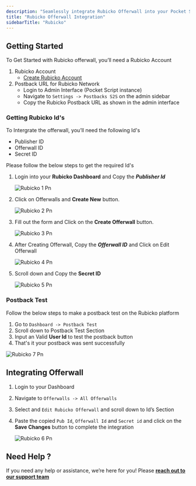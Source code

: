 ```yaml
---
description: "Seamlessly integrate Rubicko Offerwall into your Pocket Script application"
title: "Rubicko Offerwall Integration"
sidebarTitle: "Rubicko"
---
```


## Getting Started

To Get Started with Rubicko offerwall, you’ll need a Rubicko Account

1. Rubicko Account
   - [Create Rubicko Account](https://rubicko.com/dashboard/signup.php)
2. Postback URL for Rubicko Network
   - Login to Admin Interface (Pocket Script instance)
   - Navigate to `Settings -> Postbacks S2S` on the admin sidebar
   - Copy the Rubicko Postback URL as shown in the admin interface

### Getting Rubicko Id's

To Intergrate the offerwall, you’ll need the following Id's

- Publisher ID
- Offerwall ID
- Secret ID

Please follow the below steps to get the required Id's

1. Login into your **Rubicko Dashboard**  and Copy the **_Publisher Id_**

   ![Rubicko 1 Pn](/images/Networks/rubicko_1.png)
2. Click on Offerwalls and **Create New** button.

   ![Rubicko 2 Pn](/images/Networks/rubicko_2.png)
3. Fill out the form and Click on the **Create Offerwall** button.

   ![Rubicko 3 Pn](/images/Networks/rubicko_3.png)
4. After Creating Offerwall, Copy the **_Offerwall ID_** and Click on Edit Offerwall

   ![Rubicko 4 Pn](/images/rubicko_4.png)
5. Scroll down and Copy the **Secret ID**

   ![Rubicko 5 Pn](/images/rubicko_5.png)

### Postback Test

Follow the below steps to make a postback test on the Rubicko platform

1. Go to `Dashboard -> Postback Test`
2. Scroll down to Postback Test Section
3. Input an Valid **User Id** to test the postback button
4. That's it your postback was sent successfully

![Rubicko 7 Pn](/images/rubicko_7.png)

## Integrating Offerwall

1. Login to your Dashboard
2. Navigate to `Offerwalls -> All Offerwalls`
3. Select and `Edit Rubicko Offerwall` and scroll down to Id’s Section
4. Paste the copied `Pub Id`, `Offerwall Id` and `Secret id` and click on the **Save Changes** button to complete the integration

   ![Rubicko 6 Pn](/images/Networks/rubicko_6.png)

## Need Help ?

If you need any help or assistance, we’re here for you\! Please [**reach out to our support team**](https://droidoxy.com/support/)